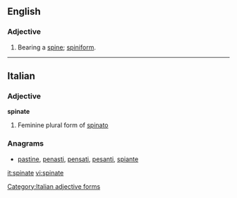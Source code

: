 ==English==

===Adjective===
{{en-adj}}

# Bearing a [[spine]]; [[spiniform]].

{{Webster 1913}}

----

==Italian==

===Adjective===
'''spinate''' {{f}}

# Feminine plural form of [[spinato]]

===Anagrams===
* [[pastine#Italian|pastine]], [[penasti#Italian|penasti]], [[pensati#Italian|pensati]], [[pesanti#Italian|pesanti]], [[spiante#Italian|spiante]]
[[Category:Italian adjective forms]]

[[it:spinate]]
[[vi:spinate]]